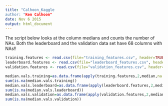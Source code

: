 ```yaml
---
title: "Calhoon_Kaggle
author: "Ken Calhoon"
date: Nov 6 2015
output: html_document
---
```


The script below looks at the column medians and counts the number of NAs. Both the leaderboard and the validation data set have 68 columns with NAs!!


```r
training.features <- read.csv(file="training_features.csv", header=TRUE, sep=",")
leaderboard.features <- read.csv(file="leaderboard_features.csv", header=TRUE, sep=",")
validation.features <- read.csv(file="validation_features.csv", header=TRUE, sep=",")

median.vals.training=as.data.frame(apply(training.features,2,median,na.rm=TRUE))
sum(is.na(median.vals.training))
median.vals.leaderboard=as.data.frame(apply(leaderboard.features,2,median,na.rm=TRUE))
sum(is.na(median.vals.leaderboard))
median.vals.validation=as.data.frame(apply(validation.features,2,median,na.rm=TRUE))
sum(is.na(median.vals.validation))
```

